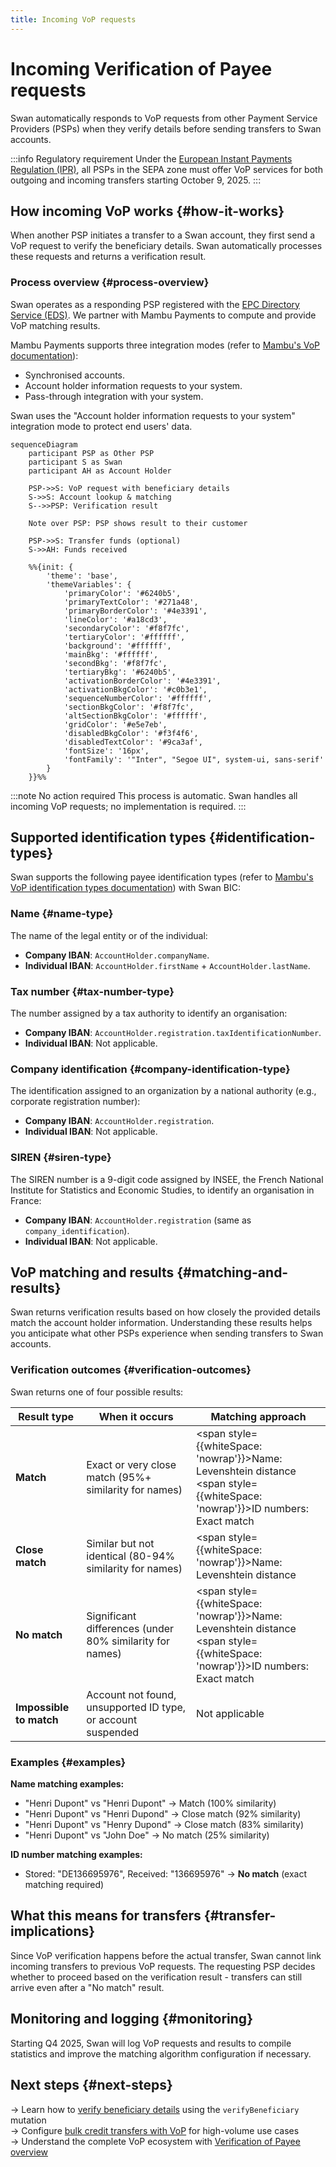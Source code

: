 ```yaml
---
title: Incoming VoP requests
---
```


# Incoming Verification of Payee requests

Swan automatically responds to VoP requests from other Payment Service Providers (PSPs) when they verify details before sending transfers to Swan accounts.

:::info Regulatory requirement
Under the [European Instant Payments Regulation (IPR)](https://eur-lex.europa.eu/legal-content/EN/TXT/HTML/?uri=OJ:L_202400886), all PSPs in the SEPA zone must offer VoP services for both outgoing and incoming transfers starting October 9, 2025.
:::

## How incoming VoP works {#how-it-works}

When another PSP initiates a transfer to a Swan account, they first send a VoP request to verify the beneficiary details. Swan automatically processes these requests and returns a verification result.

### Process overview {#process-overview}

Swan operates as a responding PSP registered with the [EPC Directory Service (EDS)](https://www.europeanpaymentscouncil.eu/what-we-do/other-epc-activities/epc-directory-service). We partner with Mambu Payments to compute and provide VoP matching results.

Mambu Payments supports three integration modes (refer to [Mambu's VoP documentation](https://docs.numeral.io/docs/respond-to-vop-requests)):
- Synchronised accounts.
- Account holder information requests to your system.
- Pass-through integration with your system.

Swan uses the "Account holder information requests to your system" integration mode to protect end users' data.

```mermaid
sequenceDiagram
    participant PSP as Other PSP
    participant S as Swan
    participant AH as Account Holder

    PSP->>S: VoP request with beneficiary details
    S->>S: Account lookup & matching
    S-->>PSP: Verification result
    
    Note over PSP: PSP shows result to their customer
    
    PSP->>S: Transfer funds (optional)
    S->>AH: Funds received

    %%{init: {
        'theme': 'base',
        'themeVariables': {
            'primaryColor': '#6240b5',
            'primaryTextColor': '#271a48',
            'primaryBorderColor': '#4e3391',
            'lineColor': '#a18cd3',
            'secondaryColor': '#f8f7fc',
            'tertiaryColor': '#ffffff',
            'background': '#ffffff',
            'mainBkg': '#ffffff',
            'secondBkg': '#f8f7fc',
            'tertiaryBkg': '#6240b5',
            'activationBorderColor': '#4e3391',
            'activationBkgColor': '#c0b3e1',
            'sequenceNumberColor': '#ffffff',
            'sectionBkgColor': '#f8f7fc',
            'altSectionBkgColor': '#ffffff',
            'gridColor': '#e5e7eb',
            'disabledBkgColor': '#f3f4f6',
            'disabledTextColor': '#9ca3af',
            'fontSize': '16px',
            'fontFamily': '"Inter", "Segoe UI", system-ui, sans-serif'
        }
    }}%%
```

:::note No action required
This process is automatic. Swan handles all incoming VoP requests; no implementation is required.
:::

## Supported identification types {#identification-types}

Swan supports the following payee identification types (refer to [Mambu's VoP identification types documentation](https://docs.numeral.io/docs/vop-identification-types#supported-identification-types-in-vop)) with Swan BIC:

### Name {#name-type}
The name of the legal entity or of the individual:
- **Company IBAN**: `AccountHolder.companyName`.
- **Individual IBAN**: `AccountHolder.firstName` + `AccountHolder.lastName`.

### Tax number {#tax-number-type}
The number assigned by a tax authority to identify an organisation:
- **Company IBAN**: `AccountHolder.registration.taxIdentificationNumber`.
- **Individual IBAN**: Not applicable.

### Company identification {#company-identification-type}
The identification assigned to an organization by a national authority (e.g., corporate registration number):
- **Company IBAN**: `AccountHolder.registration`.
- **Individual IBAN**: Not applicable.

### SIREN {#siren-type}
The SIREN number is a 9-digit code assigned by INSEE, the French National Institute for Statistics and Economic Studies, to identify an organisation in France:
- **Company IBAN**: `AccountHolder.registration` (same as `company_identification`).
- **Individual IBAN**: Not applicable.

## VoP matching and results {#matching-and-results}

Swan returns verification results based on how closely the provided details match the account holder information. Understanding these results helps you anticipate what other PSPs experience when sending transfers to Swan accounts.

### Verification outcomes {#verification-outcomes}

Swan returns one of four possible results:

| Result type | When it occurs | Matching approach |
| --- | --- | --- |
| **Match** | Exact or very close match (95%+ similarity for names) | <span style={{whiteSpace: 'nowrap'}}>Name: Levenshtein distance</span><br/><span style={{whiteSpace: 'nowrap'}}>ID numbers: Exact match</span> |
| **Close match** | Similar but not identical (80-94% similarity for names) | <span style={{whiteSpace: 'nowrap'}}>Name: Levenshtein distance</span> |
| **No match** | Significant differences (under 80% similarity for names) | <span style={{whiteSpace: 'nowrap'}}>Name: Levenshtein distance</span><br/><span style={{whiteSpace: 'nowrap'}}>ID numbers: Exact match</span> |
| **Impossible to match** | Account not found, unsupported ID type, or account suspended | Not applicable |

### Examples {#examples}

**Name matching examples:**

- "Henri Dupont" vs "Henri Dupont" → Match (100% similarity)
- "Henri Dupont" vs "Henri Dupond" → Close match (92% similarity)
- "Henri Dupont" vs "Henry Dupond" → Close match (83% similarity)
- "Henri Dupont" vs "John Doe" → No match (25% similarity)

**ID number matching examples:**
- Stored: "DE136695976", Received: "136695976" → **No match** (exact matching required)

## What this means for transfers {#transfer-implications}

Since VoP verification happens before the actual transfer, Swan cannot link incoming transfers to previous VoP requests. The requesting PSP decides whether to proceed based on the verification result - transfers can still arrive even after a "No match" result.

## Monitoring and logging {#monitoring}

Starting Q4 2025, Swan will log VoP requests and results to compile statistics and improve the matching algorithm configuration if necessary.

## Next steps {#next-steps}

→ Learn how to [verify beneficiary details](/preview/vop/guide-verify-beneficiary) using the `verifyBeneficiary` mutation  
→ Configure [bulk credit transfers with VoP](/preview/vop/bulk-credit-transfers) for high-volume use cases  
→ Understand the complete VoP ecosystem with [Verification of Payee overview](/preview/vop/verification-of-payee)